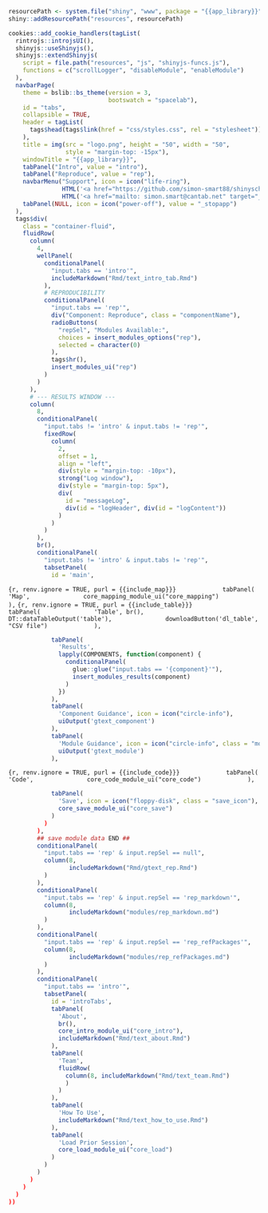 ```r
resourcePath <- system.file("shiny", "www", package = "{{app_library}}")
shiny::addResourcePath("resources", resourcePath)

cookies::add_cookie_handlers(tagList(
  rintrojs::introjsUI(),
  shinyjs::useShinyjs(),
  shinyjs::extendShinyjs(
    script = file.path("resources", "js", "shinyjs-funcs.js"),
    functions = c("scrollLogger", "disableModule", "enableModule")
  ),
  navbarPage(
    theme = bslib::bs_theme(version = 3,
                            bootswatch = "spacelab"),
    id = "tabs",
    collapsible = TRUE,
    header = tagList(
      tags$head(tags$link(href = "css/styles.css", rel = "stylesheet"))
    ),
    title = img(src = "logo.png", height = "50", width = "50",
                style = "margin-top: -15px"),
    windowTitle = "{{app_library}}",
    tabPanel("Intro", value = "intro"),
    tabPanel("Reproduce", value = "rep"),
    navbarMenu("Support", icon = icon("life-ring"),
               HTML('<a href="https://github.com/simon-smart88/shinyscholar/issues" target="_blank">GitHub Issues</a>'),
               HTML('<a href="mailto: simon.smart@cantab.net" target="_blank">Send Email</a>')),
    tabPanel(NULL, icon = icon("power-off"), value = "_stopapp")
  ),
  tags$div(
    class = "container-fluid",
    fluidRow(
      column(
        4,
        wellPanel(
          conditionalPanel(
            "input.tabs == 'intro'",
            includeMarkdown("Rmd/text_intro_tab.Rmd")
          ),
          # REPRODUCIBILITY
          conditionalPanel(
            "input.tabs == 'rep'",
            div("Component: Reproduce", class = "componentName"),
            radioButtons(
              "repSel", "Modules Available:",
              choices = insert_modules_options("rep"),
              selected = character(0)
            ),
            tags$hr(),
            insert_modules_ui("rep")
          )
        )
      ),
      # --- RESULTS WINDOW ---
      column(
        8,
        conditionalPanel(
          "input.tabs != 'intro' & input.tabs != 'rep'",
          fixedRow(
            column(
              2,
              offset = 1,
              align = "left",
              div(style = "margin-top: -10px"),
              strong("Log window"),
              div(style = "margin-top: 5px"),
              div(
                id = "messageLog",
                div(id = "logHeader", div(id = "logContent"))
              )
            )
          )
        ),
        br(),
        conditionalPanel(
          "input.tabs != 'intro' & input.tabs != 'rep'",
          tabsetPanel(
            id = 'main',
```            
```{r, renv.ignore = TRUE, purl = {{include_map}}}
            tabPanel(
              'Map',
              core_mapping_module_ui("core_mapping")
            ),
```
```{r, renv.ignore = TRUE, purl = {{include_table}}}
            tabPanel(
              'Table', br(),
              DT::dataTableOutput('table'),
              downloadButton('dl_table', "CSV file")
            ),
```
```r
            tabPanel(
              'Results',
              lapply(COMPONENTS, function(component) {
                conditionalPanel(
                  glue::glue("input.tabs == '{component}'"),
                  insert_modules_results(component)
                )
              })
            ),
            tabPanel(
              'Component Guidance', icon = icon("circle-info"),
              uiOutput('gtext_component')
            ),
            tabPanel(
              'Module Guidance', icon = icon("circle-info", class = "mod_icon"),
              uiOutput('gtext_module')
            ),
```
```{r, renv.ignore = TRUE, purl = {{include_code}}}
            tabPanel(
              'Code',
              core_code_module_ui("core_code")
            ),
```
```r
            tabPanel(
              'Save', icon = icon("floppy-disk", class = "save_icon"),
              core_save_module_ui("core_save")
            )
          )
        ),
        ## save module data END ##
        conditionalPanel(
          "input.tabs == 'rep' & input.repSel == null",
          column(8,
                 includeMarkdown("Rmd/gtext_rep.Rmd")
          )
        ),
        conditionalPanel(
          "input.tabs == 'rep' & input.repSel == 'rep_markdown'",
          column(8,
                 includeMarkdown("modules/rep_markdown.md")
          )
        ),
        conditionalPanel(
          "input.tabs == 'rep' & input.repSel == 'rep_refPackages'",
          column(8,
                 includeMarkdown("modules/rep_refPackages.md")
          )
        ),
        conditionalPanel(
          "input.tabs == 'intro'",
          tabsetPanel(
            id = 'introTabs',
            tabPanel(
              'About',
              br(),
              core_intro_module_ui("core_intro"),
              includeMarkdown("Rmd/text_about.Rmd")
            ),
            tabPanel(
              'Team',
              fluidRow(
                column(8, includeMarkdown("Rmd/text_team.Rmd")
                )
              )
            ),
            tabPanel(
              'How To Use',
              includeMarkdown("Rmd/text_how_to_use.Rmd")
            ),
            tabPanel(
              'Load Prior Session',
              core_load_module_ui("core_load")
            )
          )
        )
      )
    )
  )
))

```

